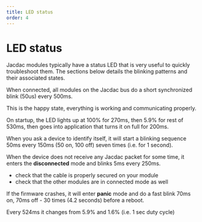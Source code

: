 ```yaml
---
title: LED status
order: 4
---
```


# LED status

Jacdac modules typically have a status LED 
that is very useful to quickly troubleshoot them.
The sections below details the blinking patterns
and their associated states.

<StatusLEDAnimation status="connected" />

When connected, all modules on the Jacdac bus do a short synchronized blink (50us) every 500ms.

This is the happy state, everything is working and communicating properly.

<StatusLEDAnimation status="startup" />

On startup, the LED lights up at 100% for 270ms, then 5.9% for rest of 530ms, 
then goes into application that turns it on full for 200ms.

<StatusLEDAnimation status="identify" />

When you ask a device to identify itself, it will start a blinking sequence 
50ms every 150ms (50 on, 100 off) seven times (i.e. for 1 second).

<StatusLEDAnimation status="disconnected" />

When the device does not receive any Jacdac packet for some time, 
it enters the **disconnected** mode and blinks 5ms every 250ms.

* check that the cable is properly secured on your module
* check that the other modules are in connected mode as well

<StatusLEDAnimation status="panic" />

If the firmware crashes, it will enter **panic** mode
and do a fast blink 70ms on, 70ms off - 30 times (4.2 seconds) before a reboot.

<StatusLEDAnimation status="bootloader" />

Every 524ms it changes from 5.9% and 1.6% (i.e. 1 sec duty cycle)
